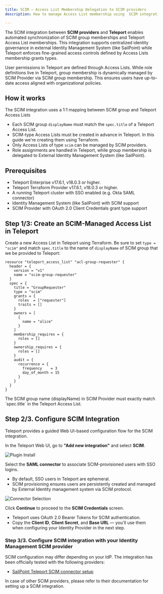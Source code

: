 ```yaml
---
title: SCIM – Access List Membership Delegation to SCIM providers
description: How to manage Access List membership using  SCIM integration

---
```


The SCIM integration between **SCIM providers** and **Teleport** enables automated
synchronization of SCIM group memberships and Teleport Access List memberships.
This integration supports centralized identity governance in
external Identity Management System (like SailPoint) while Teleport enforces
fine-grained access controls defined by Access Lists membership grants types.

User permissions in Teleport are defined through Access Lists. While role definitions
live in Teleport, group membership is dynamically managed by SCIM Provider via SCIM group
membership. This ensures users have up-to-date access aligned with organizational
policies.

## How it works

The SCIM integration uses a 1:1 mapping between SCIM group and Teleport
Access Lists

- Each SCIM group `displayName` must match the `spec.title` of a Teleport
Access List.
- SCIM-type Access Lists must be created in advance in Teleport. In this guide we're creating them using Terraform.
- Only Access Lists of type `scim` can be managed by SCIM providers.
- Role assignments are handled in Teleport, while group membership is delegated to External Identity Management System (like SailPoint).

## Prerequisites
- Teleport Enterprise v17.6.1, v18.0.3 or higher.
- Teleport Terraform Provider v17.6.1, v18.0.3 or higher.
- A running Teleport cluster with SSO enabled (e.g. Okta SAML connector)
- Identity Management System (like SailPoint) with SCIM support
- SCIM Provider with OAuth 2.0 Client Credentials grant type support

## Step 1/3: Create an SCIM-Managed Access List in Teleport

Create a new Access List in Teleport using Terraform. Be sure to set `type = "scim"`
and match `spec.title` to the name of `displayName` of  SCIM group that we be provided to Teleport:


```hcl
resource "teleport_access_list" "acl-group-requester" {
  header = {
    version = "v1"
    name = "scim-group-requester"
  }
  spec = {
    title = "GroupRequester"
    type = "scim"
    grants = {
      roles  = ["requester"]
      traits = []
    }
    owners = [
      {
        name = "alice"
      }
    ]
    membership_requires = {
      roles = []
    }
    ownership_requires = {
      roles = []
    }
    audit = {
      recurrence = {
        frequency    = 3
        day_of_month = 15
      }
    }
  }
}
```

<Admonition type="info">
    The SCIM group name (displayName) in SCIM Provider must exactly match
    `spec.title` in the Teleport Access List.
</Admonition>


## Step 2/3. Configure SCIM Integration
Teleport provides a guided Web UI-based configuration flow for the SCIM integration.

In the Teleport Web UI, go to **"Add new integration"** and select **SCIM**.

![Plugin Install](../../../../../img/sailpoint/plugin-install.png)


Select the **SAML connector** to associate SCIM-provisioned users with SSO logins.

- By default, SSO users in Teleport are ephemeral.
- SCIM provisioning ensures users are persistently created and managed by External Identity management system via SCIM protocol.

![Connector Selection](../../../../../img/sailpoint/plugin-connector.png)


Click **Continue** to proceed to the **SCIM Credentials** screen.

- Teleport uses OAuth 2.0 Bearer Tokens for SCIM authentication.
- Copy the **Client ID**, **Client Secret**, and **Base URL** — you'll use them
  when configuring your Identity Provider in the next step.

### Step 3/3. Configure SCIM integration with your Identity Management SCIM provider

SCIM configuration may differ depending on your IdP. The integration has been officially tested with the following providers:

- [SailPoint Teleport SCIM connector setup](./sailpoint.mdx)

In case of other SCIM providers, please refer to their documentation for setting up a SCIM integration.
